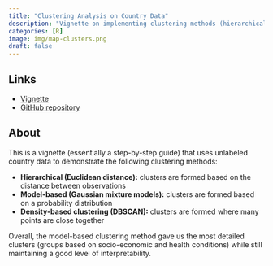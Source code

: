 ```yaml
---
title: "Clustering Analysis on Country Data"
description: "Vignette on implementing clustering methods (hierarchical, model-based, density-based) using unlabeled country data"
categories: [R]
image: img/map-clusters.png
draft: false
---
```


## Links

-   [Vignette](../../files/clustering-vignette.html)
-   [GitHub repository](https://github.com/pstat197/vignette-clustering-methods)

## About

This is a vignette (essentially a step-by-step guide) that uses unlabeled country data to demonstrate the following clustering methods:

-   **Hierarchical (Euclidean distance):** clusters are formed based on the distance between observations
-   **Model-based (Gaussian mixture models):** clusters are formed based on a probability distribution
-   **Density-based clustering (DBSCAN):** clusters are formed where many points are close together

Overall, the model-based clustering method gave us the most detailed clusters (groups based on socio-economic and health conditions) while still maintaining a good level of interpretability.
